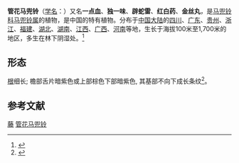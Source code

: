 {{Speciesbox
| name = 管花马兜铃
| status = 
| status_system = 
| image =
| genus = Aristolochia
| species = tubiflora
| authority = Dunn
| synonyms = 
*  ''Aristolochia longilingua'' C. Y. Cheng & W. Yu
* ''Aristolochia tripartita'' Backer
}}

'''管花马兜铃'''（[[学名|学名]]：{{lang|la|''Aristolochia tubiflora''}}）又名'''一点血'''、'''独一味'''、'''辟蛇雷'''、'''红白药'''、'''金丝丸'''，是[[马兜铃科|马兜铃科]][[马兜铃属|马兜铃属]]的植物，是中国的特有植物。分布于[[中国大陆|中国大陆]]的[[四川|四川]]、[[广东|广东]]、[[贵州|贵州]]、[[浙江|浙江]]、[[福建|福建]]、[[湖北|湖北]]、[[湖南|湖南]]、[[江西|江西]]、[[广西|广西]]、[[河南|河南]]等地，生长于海拔100米至1,700米的地区，多生在林下阴湿处。<ref>{{cite web| url =http://www.bioinfo.cn/db05/KmzwSpecies.php?action=view&id=648| title =管花马兜铃| work =《中国高等植物数据库全库》| publisher =中国科学院微生物研究所| author =昆明植物研究所| accessdate =2009-02-21| deadurl =yes| archiveurl =https://web.archive.org/web/20160305014401/http://www.bioinfo.cn/db05/KmzwSpecies.php?action=view&id=648| archivedate =2016-03-05}}</ref>

==形态==
[[根|根]]细长; 檐部舌片暗紫色或上部棕色下部暗紫色, 其基部不向下成长条纹<ref>{{cite journal |last1=Xinxin |first1=Zhu |last2=Jun |first2=Wang |last3=Shuai |first3=Liao |last4=Jinshuang |first4=Ma |title=Synopsis of Aristolochia L. and Isotrema Raf. (Aristolochiaceae) in China |journal=Biodiversity Science |date=2019-10-20 |volume=27 |issue=10 |pages=1143 |doi=10.17520/biods.2019183}}</ref>。

==参考文献==
{{reflist}}
{{Taxonbar|from=Q15225114}}
[[Category:藥用植物|藤]]
[[Category:马兜铃属|管花马兜铃]]
{{植物小作品}}